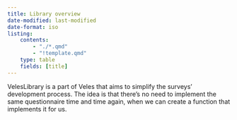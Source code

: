 ```yaml
---
title: Library overview
date-modified: last-modified
date-format: iso
listing:
    contents: 
        - "./*.qmd"
        - "!template.qmd"
    type: table
    fields: [title]
---
```


VelesLibrary is a part of Veles that aims to simplify the surveys' development process. The idea is that there's no need to implement the same questionnaire time and time again, when we can create a function that implements it for us.